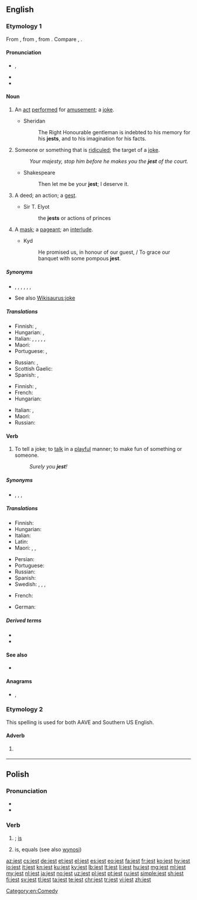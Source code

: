 {{also|jesť}}
==English==

===Etymology 1===
From {{etyl|enm|en}} {{m|enm|geste||idle tale}}, from {{etyl|fro|en}} {{m|fro|geste||acts, exploits}}, from {{etyl|la|en}} {{m|la|gesta||acts, deeds}}. Compare {{m|en|gest}}, {{m|en|gesture}}.

====Pronunciation====
* {{enPR|jĕst}}, {{IPA|/dʒɛst/|lang=en}}
* {{audio|en-us-jest.ogg|Audio (US)|lang=en}}
* {{rhymes|ɛst|lang=en}}

====Noun====
{{en-noun}}

# {{lb|en|archaic}} An [[act]] [[perform]]ed for [[amusement]]; a [[joke]].
#* Sheridan
#*: The Right Honourable gentleman is indebted to his memory for his '''jests''', and to his imagination for his facts.
# {{lb|en|archaic}} Someone or something that is [[ridicule]]d; the target of a [[joke]].
#: ''Your majesty, stop him before he makes you the '''jest''' of the court.''
#* Shakespeare
#*: Then let me be your '''jest'''; I deserve it.
# {{lb|en|obsolete}} A deed; an action; a [[gest]].
#* Sir T. Elyot
#*: the '''jests''' or actions of princes
# {{lb|en|obsolete}} A [[mask]]; a [[pageant]]; an [[interlude]].
#: {{rfquotek|Nares}}
#* Kyd
#*: He promised us, in honour of our guest, / To grace our banquet with some pompous '''jest'''.

=====Synonyms=====
* {{sense|joke}} {{l|en|prank}}, {{l|en|gag}}, {{l|en|laughingstock}}, {{l|en|banter}}, {{l|en|crack}}, {{l|en|wisecrack}}, {{l|en|witticism}}
* See also [[Wikisaurus:joke]]

=====Translations=====
{{trans-top|joke}}
* Finnish: {{t+|fi|pila}}, {{t+|fi|vitsi}}
* Hungarian: {{t+|hu|tréfa}}, {{t|hu|tréfálkozás}}
* Italian: {{t+|it|scherzo}}, {{t+|it|barzelletta}}, {{t+|it|battuta|f}}, {{t+|it|celia|f}}, {{t+|it|arguzia|f}}, {{t+|it|facezia|f}}
* Maori: {{t|mi|takao}}
* Portuguese: {{t+|pt|gracejo|m}}, {{t+|pt|piada|f}}
{{trans-mid}}
* Russian: {{t+|ru|насме́шка|f}}, {{t+|ru|остро́та|f}} {{qualifier|not to confuse with острота́ - bitterness, sharpness, etc.}}
* Scottish Gaelic: {{t|gd|fealla-dhà|m}}
* Spanish: {{t+|es|broma|f}}, {{t+|es|chiste|m}}
{{trans-bottom}}

{{trans-top|target of a joke}}
* Finnish: {{t|fi|naurunaihe}}, {{t+|fi|vitsi}}
* French: {{t+|fr|risée|f}}
* Hungarian: {{t|hu|nevetség tárgya}}
{{trans-mid}}
* Italian: {{t|it|oggetto di scherno}}, {{t+|it|zimbello|m}}
* Maori: {{t|mi|omeke}}
* Russian: {{t+|ru|посме́шище|n}}
{{trans-bottom}}

====Verb====
{{en-verb}}

# To tell a joke; to [[talk]] in a [[playful]] manner; to make fun of something or someone. <!--transitive and intransitive-->
#: ''Surely you '''jest'''!''

=====Synonyms=====
* {{sense|to joke}} {{l|en|banter}}, {{l|en|kid}}, {{l|en|mock}}, {{l|en|tease}}

=====Translations=====
{{trans-top|to tell a joke}}
* Finnish: {{t+|fi|vitsailla}}
* Hungarian: {{t+|hu|tréfálkozik}}
* Italian: {{t|it|affabulare}}
* Latin: {{t|la|iocor}}
* Maori: {{t|mi|nene}}, {{t|mi|whakanene}}, {{t|mi|kārikarika }}
{{trans-mid}}
* Persian: {{t+|fa|لاغیدن|tr=lâğidan|sc=fa-Arab}}
* Portuguese: {{t+|pt|gracejar}}
* Russian: {{t+|ru|шути́ть}}
* Spanish: {{t+|es|bromear}}
* Swedish: {{t+|sv|skämta}}, {{t+|sv|skoja}}, {{t+|sv|driva}}, {{t+|sv|gyckla}}
{{trans-bottom}}

{{checktrans-top}}
* French: {{t+check|fr|blaguer}}
{{trans-mid}}
* German: {{t-check|de|Spaß machen}}
{{trans-bottom}}

=====Derived terms=====
* {{l|en|jester}}
* {{l|en|jestingly}}

====See also====
* {{pedialite}}

====Anagrams====
* {{l|en|jets}}, {{l|en|Jets}}

[[Category:en:Comedy]]

===Etymology 2===
{{eye dialect|just|lang=en}} This spelling is used for both AAVE and Southern US English.

====Adverb====
{{en-adv|-}}

# {{lb|en|AAVE|Southern US}} {{alternative spelling of|just|lang=en}}

----

==Polish==

===Pronunciation===
* {{IPA|/jɛst/|lang=pl}}
* {{audio|Pl-jest.ogg|Audio|lang=pl}}

===Verb===
{{head|pl|verb form}}

# {{inflection of|być||3|s|pres|indc|lang=pl}}; [[is]]
#: {{ux|pl|Ona '''jest''' ładna|translation=She's pretty}}
#: {{ux|pl|Agnieszka '''jest''' studentką|translation=Agnieszka is a student.}}
# {{lb|pl|mathematics}} is, equals (see also [[wynosi]])
#: {{ux|pl|dwa plus dwa '''jest''' cztery|translation=Two plus two is four}}

[[az:jest]]
[[cs:jest]]
[[de:jest]]
[[et:jest]]
[[el:jest]]
[[es:jest]]
[[eo:jest]]
[[fa:jest]]
[[fr:jest]]
[[ko:jest]]
[[hy:jest]]
[[io:jest]]
[[it:jest]]
[[kn:jest]]
[[ku:jest]]
[[ky:jest]]
[[lb:jest]]
[[lt:jest]]
[[li:jest]]
[[hu:jest]]
[[mg:jest]]
[[ml:jest]]
[[my:jest]]
[[nl:jest]]
[[ja:jest]]
[[no:jest]]
[[uz:jest]]
[[pl:jest]]
[[pt:jest]]
[[ru:jest]]
[[simple:jest]]
[[sh:jest]]
[[fi:jest]]
[[sv:jest]]
[[tl:jest]]
[[ta:jest]]
[[te:jest]]
[[chr:jest]]
[[tr:jest]]
[[vi:jest]]
[[zh:jest]]